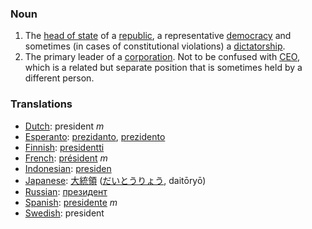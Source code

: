 === Noun ===

#The [[head of state]] of a [[republic]], a representative [[democracy]] and sometimes (in cases of constitutional violations) a [[dictatorship]].
#The primary leader of a [[corporation]].  Not to be confused with [[CEO]], which is a related but separate position that is sometimes held by a different person.

===Translations===

*[[Dutch]]: president ''m''
*[[Esperanto]]: [[prezidanto]], [[prezidento]]
*[[Finnish]]: [[presidentti]]
*[[French]]: [[président]] ''m''
*[[Indonesian]]: [[presiden]]
*[[Japanese]]: [[大統領]] ([[だいとうりょう]], daitōryō)
*[[Russian]]: [[президент]]
*[[Spanish]]: [[presidente]] ''m''
*[[Swedish]]: president